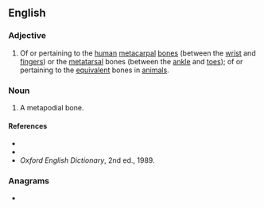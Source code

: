 ==English==

===Adjective===
{{en-adj|-}}
# {{lb|en|anatomy|zoology}} Of or pertaining to the [[human]] [[metacarpal]] [[bone]]s (between the [[wrist]] and [[fingers]]) or the [[metatarsal]] bones (between the [[ankle]] and [[toes]]); of or pertaining to the [[equivalent]] bones in [[animal]]s.

===Noun===
{{en-noun}}

# A metapodial bone.

====References====
* {{R:Webster 1913}}
* {{R:Dictionary.com}}
* ''Oxford English Dictionary'', 2nd ed., 1989.

===Anagrams===
* {{l|en|Ptolemaida}}